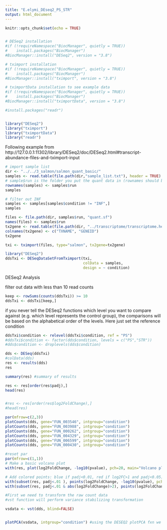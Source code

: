 ```yaml
---
title: "E.elymi_DEseq2_PS_STR"
output: html_document
---
```


```r
knitr::opts_chunk$set(echo = TRUE)


# DESeq2 installation
#if (!requireNamespace("BiocManager", quietly = TRUE))
#    install.packages("BiocManager")
#BiocManager::install("DESeq2", version = "3.8")

# tximport installation
#if (!requireNamespace("BiocManager", quietly = TRUE))
#    install.packages("BiocManager")
#BiocManager::install("tximport", version = "3.8")

# tximportData installation to see example data
#if (!requireNamespace("BiocManager", quietly = TRUE))
#    install.packages("BiocManager")
#BiocManager::install("tximportData", version = "3.8")

#install.packages("readr")


library("DESeq2")
library("tximport")
library("tximportData")
library("readr")
```

Following example from http://127.0.0.1:11302/library/DESeq2/doc/DESeq2.html#transcript-abundance-files-and-tximport-input

```r

# import sample list
dir <- "../../3_salmon/salmon_quant_basic/"
samples <- read.table(file.path(dir,"sample_list.txt"), header = TRUE)
# sample$run is the folder you put the quant data in (rownames should be == sample$run)
rownames(samples) <- samples$run
samples

# filter out INF
samples <- samples[samples$condition != "INF",]
samples
```


```r
files <- file.path(dir, samples$run, "quant.sf")
names(files) <- samples$run
tx2gene <- read.table(file.path(dir, "../transcriptome/transcriptome.headers.txt"))
colnames(tx2gene) <- c("TXNAME", "GENEID")
tx2gene
```


```r
txi <- tximport(files, type="salmon", tx2gene=tx2gene)
```


```r
library("DESeq2")
ddsTxi <- DESeqDataSetFromTximport(txi,
                                   colData = samples,
                                   design = ~ condition)
```

DESeq2 Analysis

filter out data with less than 10 read counts
```r
keep <- rowSums(counts(ddsTxi)) >= 10
ddsTxi <- ddsTxi[keep,]


```

if you never tell the DESeq2 functions which level you want to compare against (e.g. which level represents the control group), the comparisons will be based on the alphabetical order of the levels. Here just set the reference condition
```r
ddsTxi$condition <- relevel(ddsTxi$condition, ref = "PS")
#ddsTxi$condition <- factor(dds$condition, levels = c("PS","STR"))
#dds$condition <- droplevels(dds$condition)

```

```r
dds <- DESeq(ddsTxi)
#colData(dds)
res <- results(dds)
res
```
```r
summary(res) #summary of results
```
```r

res <- res[order(res$padj),]
head(res)


#res <- res[order(res$log2FoldChange),]
#head(res)
```

```r

par(mfrow=c(2,3))
plotCounts(dds, gene="FUN_003546", intgroup="condition")
plotCounts(dds, gene="FUN_003988", intgroup="condition")
plotCounts(dds, gene="FUN_000262", intgroup="condition")
plotCounts(dds, gene="FUN_004329", intgroup="condition")
plotCounts(dds, gene="FUN_006599", intgroup="condition")
plotCounts(dds, gene="FUN_000430", intgroup="condition")


```


```r

#reset par
par(mfrow=c(1,1))
# Make a basic volcano plot
with(res, plot(log2FoldChange, -log10(pvalue), pch=20, main="Volcano plot", xlim=c(-3,3)))

# Add colored points: blue if padj<0.01, red if log2FC>1 and padj<0.05)
with(subset(res, padj<.01 ), points(log2FoldChange, -log10(pvalue), pch=20, col="blue"))
with(subset(res, padj<.01 & abs(log2FoldChange)>2), points(log2FoldChange, -log10(pvalue), pch=20, col="red"))
```

```r
#First we need to transform the raw count data
#vst function will perform variance stabilizing transformation

vsdata <- vst(dds, blind=FALSE)


plotPCA(vsdata, intgroup="condition") #using the DESEQ2 plotPCA fxn we can
```